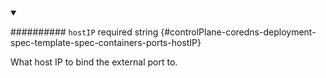 
<details className="config-field" data-expandable="false" open>
<summary>

########## `hostIP` <span className="config-field-required" data-required="false">required</span> <span className="config-field-type">string</span> <span className="config-field-default"></span> <span className="config-field-enum"></span> {#controlPlane-coredns-deployment-spec-template-spec-containers-ports-hostIP}

What host IP to bind the external port to.

</summary>



</details>

